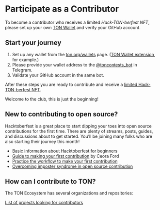 
# Participate as a Contributor

To become a contributor who receives a limited *Hack-TON-berfest NFT*, please set up your own [TON Wallet](https://ton.org/wallets) and verify your GitHub account.

## Start your journey

1. Set up any wallet from the [ton.org/wallets](https://ton.org/wallets) page. ([TON Wallet extension](https://chrome.google.com/webstore/detail/ton-wallet/nphplpgoakhhjchkkhmiggakijnkhfnd), for example.)
2. Please provide your wallet address to the [@toncontests_bot](https://t.me/toncontests_bot) in Telegram.
3. Validate your GitHub account in the same bot.

After these steps you are ready to contribute and receive a [limited Hack-TON-berfest NFT](/v3/documentation/archive/hacktoberfest-2022#what-are-the-rewards).

Welcome to the club, this is just the beginning!

## New to contributing to open source?

Hacktoberfest is a great place to start dipping your toes into open source contributions for the first time. There are plenty of streams, posts, guides, and discussions about to get started. You’ll be joining many folks who are also starting their journey this month!

- [Basic information about Hacktoberfest for beginners](https://hacktoberfest.com/participation/#beginner-resources)
- [Guide to making your first contribution](https://dev.to/codesandboxio/how-to-make-your-first-open-source-contribution-2oim) by Ceora Ford
- [Practice the workflow to make your first contribution](https://github.com/firstcontributions/first-contributions)
- [Overcoming imposter syndrome in open source contribution](https://blackgirlbytes.dev/conquering-the-fear-of-contributing-to-open-source)

## How can I contribute to TON?

The TON Ecosystem has several organizations and repositories:

<span className="DocsMarkdown--button-group-content">
  <a href="/hacktonberfest"
     className="Button Button-is-docs-primary">
    List of projects looking for contributors
  </a>
</span>

<Feedback />

